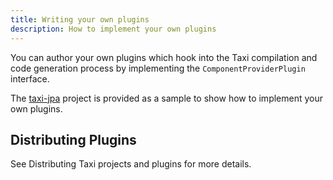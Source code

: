 ```yaml
---
title: Writing your own plugins
description: How to implement your own plugins
---
```




You can author your own plugins which hook into the Taxi compilation and code generation process by implementing the `ComponentProviderPlugin` interface.

The [taxi-jpa](https://gitlab.com/taxi-lang/taxi-lang/-/tree/develop/plugins/taxi-jpa) project is provided as a sample to show how to implement your own plugins.

## Distributing Plugins

See <Link to="/devtools/distributing-taxi-plugins">Distributing Taxi projects and plugins</Link> for more details.
